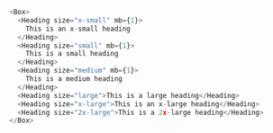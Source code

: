 ```typescript jsx
<Box>
  <Heading size="x-small" mb={1}>
    This is an x-small heading
  </Heading>
  <Heading size="small" mb={1}>
    This is a small heading
  </Heading>
  <Heading size="medium" mb={1}>
    This is a medium heading
  </Heading>
  <Heading size="large">This is a large heading</Heading>
  <Heading size="x-large">This is an x-large heading</Heading>
  <Heading size="2x-large">This is a 2x-large heading</Heading>
</Box>
```
